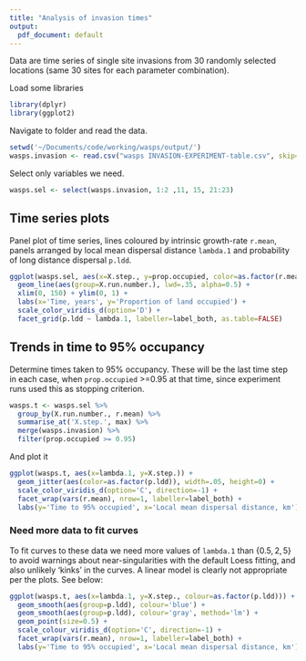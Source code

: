```yaml
---
title: "Analysis of invasion times"
output:
  pdf_document: default
---
```


Data are time series of single site invasions from 30 randomly selected locations (same 30 sites for each parameter combination).

Load some libraries
```r
library(dplyr)
library(ggplot2)
```

Navigate to folder and read the data.
```r
setwd('~/Documents/code/working/wasps/output/')
wasps.invasion <- read.csv("wasps INVASION-EXPERIMENT-table.csv", skip=6)
```

Select only variables we need.
```r
wasps.sel <- select(wasps.invasion, 1:2 ,11, 15, 21:23)
```

## Time series plots
Panel plot of time series, lines coloured by intrinsic growth-rate `r.mean`, panels arranged by local mean dispersal distance `lambda.1` and probability of long distance dispersal `p.ldd`.
```r
ggplot(wasps.sel, aes(x=X.step., y=prop.occupied, color=as.factor(r.mean))) + 
  geom_line(aes(group=X.run.number.), lwd=.35, alpha=0.5) + 
  xlim(0, 150) + ylim(0, 1) +
  labs(x='Time, years', y='Proportion of land occupied') +
  scale_color_viridis_d(option='D') + 
  facet_grid(p.ldd ~ lambda.1, labeller=label_both, as.table=FALSE)
```

## Trends in time to 95% occupancy
Determine times taken to 95% occupancy. These will be the last time step in each case, when `prop.occupied` >=0.95 at that time, since experiment runs used this as stopping criterion.
```r
wasps.t <- wasps.sel %>% 
  group_by(X.run.number., r.mean) %>%
  summarise_at('X.step.', max) %>%
  merge(wasps.invasion) %>%
  filter(prop.occupied >= 0.95)
```

And plot it
```r
ggplot(wasps.t, aes(x=lambda.1, y=X.step.)) + 
  geom_jitter(aes(color=as.factor(p.ldd)), width=.05, height=0) +
  scale_color_viridis_d(option='C', direction=-1) +
  facet_wrap(vars(r.mean), nrow=1, labeller=label_both) +
  labs(y='Time to 95% occupied', x='Local mean dispersal distance, km')
```

### Need more data to fit curves
To fit curves to these data we need more values of `lambda.1` than $\{0.5,2,5\}$ to avoid warnings about near-singularities with the default Loess fitting, and also unlikely 'kinks' in the curves. A linear model is clearly not appropriate per the plots. See below:

```r
ggplot(wasps.t, aes(x=lambda.1, y=X.step., colour=as.factor(p.ldd))) + 
  geom_smooth(aes(group=p.ldd), colour='blue') +
  geom_smooth(aes(group=p.ldd), colour='gray', method='lm') +
  geom_point(size=0.5) +
  scale_colour_viridis_d(option='C', direction=-1) +
  facet_wrap(vars(r.mean), nrow=1, labeller=label_both) +
  labs(y='Time to 95% occupied', x='Local mean dispersal distance, km')
```
